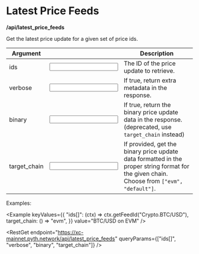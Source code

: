 
# Latest Price Feeds

**/api/latest_price_feeds**

Get the latest price update for a given set of price ids.

| Argument                                  |                             | Description                                                                                                                                |
| ----------------------------------------- | --------------------------- | ------------------------------------------------------------------------------------------------------------------------------------------ |
| <Arg required={true} type="hex">ids</Arg> | <Input id="ids[]" />        | The ID of the price update to retrieve.                                                                                                    |
| <Arg type="boolean">verbose</Arg>         | <Input id="verbose" />      | If true, return extra metadata in the response.                                                                                            |
| <Arg type="boolean">binary</Arg>          | <Input id="binary" />       | If true, return the binary price update data in the response. (deprecated, use `target_chain` instead)                                     |
| <Arg type="enum">target_chain</Arg>       | <Input id="target_chain" /> | If provided, get the binary price update data formatted in the proper string format for the given chain. Choose from `["evm", "default"]`. |

Examples:

<Example
  keyValues={{
    "ids[]": (ctx) => ctx.getFeedId("Crypto.BTC/USD"),
    target_chain: () => "evm",
  }}
  value="BTC/USD on EVM"
/>

<RestGet
  endpoint="https://xc-mainnet.pyth.network/api/latest_price_feeds"
  queryParams={["ids[]", "verbose", "binary", "target_chain"]}
/>
